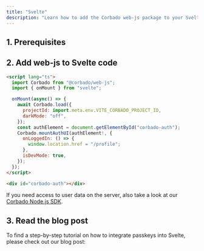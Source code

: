 ```yaml
---
title: "Svelte"
description: "Learn how to add the Corbado web-js package to your Svelte or SvelteKit Application."
---
```



## 1. Prerequisites

<Prerequisites />

## 2. Add web-js to Svelte code

```html +page.svelte
<script lang="ts">
  import Corbado from "@corbado/web-js";
  import { onMount } from "svelte";

  onMount(async() => {
    await Corbado.load({
      projectId: import.meta.env.VITE_CORBADO_PROJECT_ID,
      darkMode: "off",
    });
    const authElement = document.getElementById("corbado-auth");
    Corbado.mountAuthUI(authElement!, {
      onLoggedIn: () => {
        window.location.href = "/profile";
      },
      isDevMode: true,
    });
  });
</script>

<div id="corbado-auth"></div>
```

If you need access to user data on the server, also take a look at our [Corbado Node.js SDK](/backend-integration/node.js-sdk).

## 3. Read the blog post

To find a step-by-step tutorial on how to integrate passkeys into Svelte, please check out our blog post:

<Card href="https://www.corbado.com/blog/svelte-passkeys">
  <Blogpost title="Building a Svelte Passkey Login" />
</Card>
